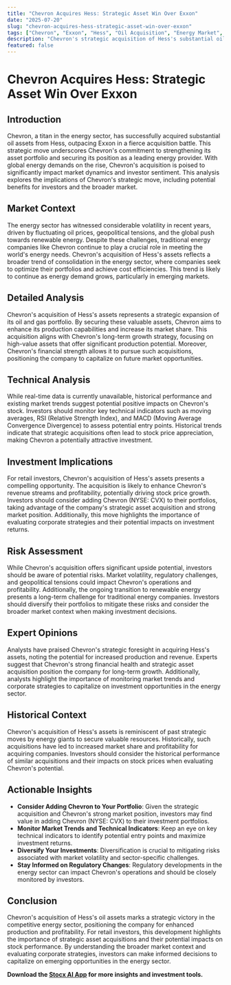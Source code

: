 ```yaml
---
title: "Chevron Acquires Hess: Strategic Asset Win Over Exxon"
date: "2025-07-20"
slug: "chevron-acquires-hess-strategic-asset-win-over-exxon"
tags: ["Chevron", "Exxon", "Hess", "Oil Acquisition", "Energy Market", "Investment Strategy", "Market Analysis", "Technical Analysis", "Stock Market", "Retail Investors"]
description: "Chevron's strategic acquisition of Hess's substantial oil assets marks a significant shift in the energy sector, offering profound implications for investors and market dynamics. This move comes as Chevron outmaneuvered Exxon in a competitive bid, highlighting Chevron's aggressive expansion strategy and keen focus on securing prime assets to bolster its market position. The acquisition is a testament to Chevron's robust financial health and strategic foresight, aiming to capitalize on the burgeoning demand for energy resources. For retail investors, this development underscores the importance of evaluating corporate strategic maneuvers and their long-term impacts on stock performance. Chevron's move could lead to significant stock price appreciation, providing a potential upside for investors who recognize the value in strategic asset acquisitions. This comprehensive guide will delve into the market context, provide detailed analysis, assess investment implications, and offer actionable insights for diversifying investment portfolios in light of this monumental transaction."
featured: false
---
```


# Chevron Acquires Hess: Strategic Asset Win Over Exxon

## Introduction
Chevron, a titan in the energy sector, has successfully acquired substantial oil assets from Hess, outpacing Exxon in a fierce acquisition battle. This strategic move underscores Chevron's commitment to strengthening its asset portfolio and securing its position as a leading energy provider. With global energy demands on the rise, Chevron's acquisition is poised to significantly impact market dynamics and investor sentiment. This analysis explores the implications of Chevron's strategic move, including potential benefits for investors and the broader market.

## Market Context
The energy sector has witnessed considerable volatility in recent years, driven by fluctuating oil prices, geopolitical tensions, and the global push towards renewable energy. Despite these challenges, traditional energy companies like Chevron continue to play a crucial role in meeting the world's energy needs. Chevron's acquisition of Hess's assets reflects a broader trend of consolidation in the energy sector, where companies seek to optimize their portfolios and achieve cost efficiencies. This trend is likely to continue as energy demand grows, particularly in emerging markets.

## Detailed Analysis
Chevron's acquisition of Hess's assets represents a strategic expansion of its oil and gas portfolio. By securing these valuable assets, Chevron aims to enhance its production capabilities and increase its market share. This acquisition aligns with Chevron's long-term growth strategy, focusing on high-value assets that offer significant production potential. Moreover, Chevron's financial strength allows it to pursue such acquisitions, positioning the company to capitalize on future market opportunities.

## Technical Analysis
While real-time data is currently unavailable, historical performance and existing market trends suggest potential positive impacts on Chevron's stock. Investors should monitor key technical indicators such as moving averages, RSI (Relative Strength Index), and MACD (Moving Average Convergence Divergence) to assess potential entry points. Historical trends indicate that strategic acquisitions often lead to stock price appreciation, making Chevron a potentially attractive investment.

## Investment Implications
For retail investors, Chevron's acquisition of Hess's assets presents a compelling opportunity. The acquisition is likely to enhance Chevron's revenue streams and profitability, potentially driving stock price growth. Investors should consider adding Chevron (NYSE: CVX) to their portfolios, taking advantage of the company's strategic asset acquisition and strong market position. Additionally, this move highlights the importance of evaluating corporate strategies and their potential impacts on investment returns.

## Risk Assessment
While Chevron's acquisition offers significant upside potential, investors should be aware of potential risks. Market volatility, regulatory challenges, and geopolitical tensions could impact Chevron's operations and profitability. Additionally, the ongoing transition to renewable energy presents a long-term challenge for traditional energy companies. Investors should diversify their portfolios to mitigate these risks and consider the broader market context when making investment decisions.

## Expert Opinions
Analysts have praised Chevron's strategic foresight in acquiring Hess's assets, noting the potential for increased production and revenue. Experts suggest that Chevron's strong financial health and strategic asset acquisition position the company for long-term growth. Additionally, analysts highlight the importance of monitoring market trends and corporate strategies to capitalize on investment opportunities in the energy sector.

## Historical Context
Chevron's acquisition of Hess's assets is reminiscent of past strategic moves by energy giants to secure valuable resources. Historically, such acquisitions have led to increased market share and profitability for acquiring companies. Investors should consider the historical performance of similar acquisitions and their impacts on stock prices when evaluating Chevron's potential.

## Actionable Insights
- **Consider Adding Chevron to Your Portfolio**: Given the strategic acquisition and Chevron's strong market position, investors may find value in adding Chevron (NYSE: CVX) to their investment portfolios.
- **Monitor Market Trends and Technical Indicators**: Keep an eye on key technical indicators to identify potential entry points and maximize investment returns.
- **Diversify Your Investments**: Diversification is crucial to mitigating risks associated with market volatility and sector-specific challenges.
- **Stay Informed on Regulatory Changes**: Regulatory developments in the energy sector can impact Chevron's operations and should be closely monitored by investors.

## Conclusion
Chevron's acquisition of Hess's oil assets marks a strategic victory in the competitive energy sector, positioning the company for enhanced production and profitability. For retail investors, this development highlights the importance of strategic asset acquisitions and their potential impacts on stock performance. By understanding the broader market context and evaluating corporate strategies, investors can make informed decisions to capitalize on emerging opportunities in the energy sector.

**Download the [Stocx AI App](https://stocx.co) for more insights and investment tools.**
